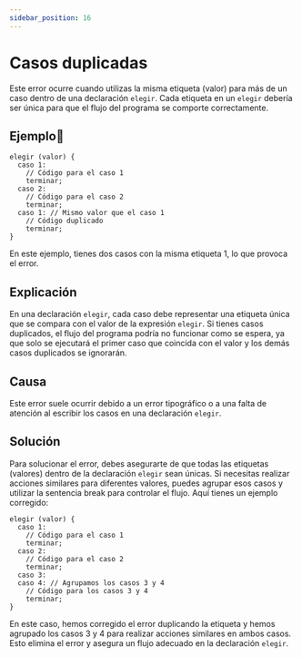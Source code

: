 ```yaml
---
sidebar_position: 16
---
```


# Casos duplicadas
Este error ocurre cuando utilizas la misma etiqueta (valor) para más de un caso dentro de una declaración `elegir`.
Cada etiqueta en un `elegir` debería ser única para que el flujo del programa se comporte correctamente.


## Ejemplo📝

```dummy
elegir (valor) {
  caso 1:
    // Código para el caso 1
    terminar;
  caso 2:
    // Código para el caso 2
    terminar;
  caso 1: // Mismo valor que el caso 1
    // Código duplicado
    terminar;
}
```
En este ejemplo, tienes dos casos con la misma etiqueta 1, lo que provoca el error.

## Explicación
En una declaración `elegir`, cada caso debe representar una etiqueta única que se compara con el valor de la expresión `elegir`.
Si tienes casos duplicados, el flujo del programa podría no funcionar como se espera,
ya que solo se ejecutará el primer caso que coincida con el valor y los demás casos duplicados se ignorarán.

## Causa
Este error suele ocurrir debido a un error tipográfico o a una falta de atención al escribir los casos en una declaración `elegir`.

## Solución
Para solucionar el error, debes asegurarte de que todas las etiquetas (valores) dentro de la declaración `elegir` sean únicas.
Si necesitas realizar acciones similares para diferentes valores, puedes agrupar esos casos y utilizar la sentencia break para controlar el flujo. Aquí tienes un ejemplo corregido:

```dummy
elegir (valor) {
  caso 1:
    // Código para el caso 1
    terminar;
  caso 2:
    // Código para el caso 2
    terminar;
  caso 3:
  caso 4: // Agrupamos los casos 3 y 4
    // Código para los casos 3 y 4
    terminar;
}
```
En este caso, hemos corregido el error duplicando la etiqueta y hemos agrupado los casos 3 y 4 para realizar acciones similares en ambos casos.
Esto elimina el error y asegura un flujo adecuado en la declaración `elegir`.
